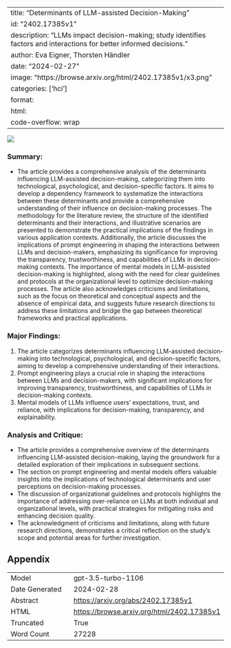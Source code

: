 
---
title: "Determinants of LLM-assisted Decision-Making"
id: "2402.17385v1"
description: "LLMs impact decision-making; study identifies factors and interactions for better informed decisions."
author: Eva Eigner, Thorsten Händler
date: "2024-02-27"
image: "https://browse.arxiv.org/html/2402.17385v1/x3.png"
categories: ['hci']
format:
  html:
    code-overflow: wrap
---

![](https://browse.arxiv.org/html/2402.17385v1/x3.png)

### Summary:

- The article provides a comprehensive analysis of the determinants influencing LLM-assisted decision-making, categorizing them into technological, psychological, and decision-specific factors. It aims to develop a dependency framework to systematize the interactions between these determinants and provide a comprehensive understanding of their influence on decision-making processes. The methodology for the literature review, the structure of the identified determinants and their interactions, and illustrative scenarios are presented to demonstrate the practical implications of the findings in various application contexts. Additionally, the article discusses the implications of prompt engineering in shaping the interactions between LLMs and decision-makers, emphasizing its significance for improving the transparency, trustworthiness, and capabilities of LLMs in decision-making contexts. The importance of mental models in LLM-assisted decision-making is highlighted, along with the need for clear guidelines and protocols at the organizational level to optimize decision-making processes. The article also acknowledges criticisms and limitations, such as the focus on theoretical and conceptual aspects and the absence of empirical data, and suggests future research directions to address these limitations and bridge the gap between theoretical frameworks and practical applications.

### Major Findings:
1. The article categorizes determinants influencing LLM-assisted decision-making into technological, psychological, and decision-specific factors, aiming to develop a comprehensive understanding of their interactions.
2. Prompt engineering plays a crucial role in shaping the interactions between LLMs and decision-makers, with significant implications for improving transparency, trustworthiness, and capabilities of LLMs in decision-making contexts.
3. Mental models of LLMs influence users' expectations, trust, and reliance, with implications for decision-making, transparency, and explainability.

### Analysis and Critique:
- The article provides a comprehensive overview of the determinants influencing LLM-assisted decision-making, laying the groundwork for a detailed exploration of their implications in subsequent sections.
- The section on prompt engineering and mental models offers valuable insights into the implications of technological determinants and user perceptions on decision-making processes.
- The discussion of organizational guidelines and protocols highlights the importance of addressing over-reliance on LLMs at both individual and organizational levels, with practical strategies for mitigating risks and enhancing decision quality.
- The acknowledgment of criticisms and limitations, along with future research directions, demonstrates a critical reflection on the study's scope and potential areas for further investigation.

## Appendix

|          |          |
|----------|----------|
| Model     | gpt-3.5-turbo-1106       |
| Date Generated     | 2024-02-28       |
| Abstract | [https://arxiv.org/abs/2402.17385v1](https://arxiv.org/abs/2402.17385v1)        |
| HTML     | [https://browse.arxiv.org/html/2402.17385v1](https://browse.arxiv.org/html/2402.17385v1)       |
| Truncated       | True       |
| Word Count       | 27228       |
